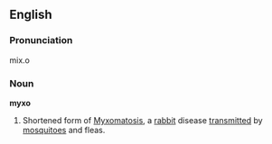 ==English==
===Pronunciation===
mix.o 
===Noun===
'''myxo'''
# Shortened form of [[Myxomatosis]], a [[rabbit]] disease [[transmitted]] by [[mosquitoes]] and fleas.